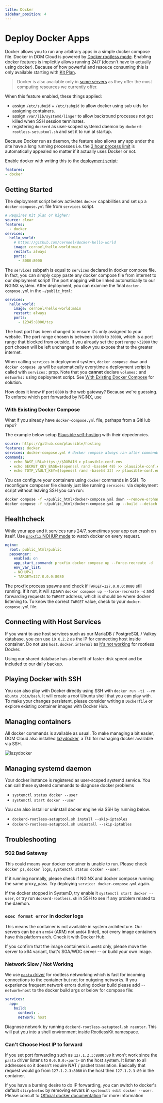 ```yaml
---
title: Docker
sidebar_position: 4
---
```


# Deploy Docker Apps

Docker allows you to run any arbitrary apps in a simple docker compose file. Docker in DOM Cloud is powered by [Docker rootless mode](https://docs.docker.com/engine/security/rootless/). Enabling docker features is implicitly allows running 24/7 (doesn't have to actually using docker). Because of how powerful and resouce consuming this is only available starting with [Kit Plan](../intro/compare-plans.mdx#kit-plan).

> Docker is also available only in [some servers](../intro/compare-server.mdx) as they offer the most computing resources we currently offer.

When this feature enabled, these things applied:

+ assign `/etc/subuid` + `/etc/subgid` to allow docker using sub uids for assigning containers.
+ assign `/var/lib/systemd/linger` to allow backround processes not get killed when SSH session terminates.
+ registering `dockerd` as user-scoped systemd daemon by `dockerd-rootless-setuptool.sh` and set it to run at startup.

Because Docker run as daemon, the feature also allows any app under the site have a long running processes i.e. the [3 hour process limit](../features/security.mdx#dom-cloud-bridges-sudokill) is automatically appealed no matter if it actually uses Docker or not.

Enable docker with writing this to the [deployment script](./deploy.mdx):

```yaml
features:
- docker
```

## Getting Started

The deployment script below activates `docker` capabilities and set up a `docker-compose.yml` file from `services` script.

```yaml title=https://github.com/domcloud/recipes/blob/master/docker.yml
# Requires Kit plan or higher!
source: clear
features:
  - docker
services:
  hello_world:
    # https://github.com/cernoel/docker-hello-world
    image: cernoel/hello-world:main
    restart: always
    ports:
      - 8080:8000
```

The `services` subpath is equal to `services` declared in docker compose file. In fact, you can simply copy paste any docker compose file from internet to our deployment script! The port mapping will be linked automatically to our NGINX system. After deployment, you can examine the final `docker-compose.yml` in the `~/public_html`:

```yaml title="cat ~/public_html/docker-compose.yml"
services:
  hello_world:
    image: cernoel/hello-world:main
    restart: always
    ports:
      - 12345:8000/tcp
```

The host port has been changed to ensure it's only assigned to your website. The port range chosen is between `10000` to `30000`, which is a port range that blocked from outside. If you already set the port range `>32000` the port chosen will be left unchanged to allow you expose that to the greater internet.

When calling `services` in deployment system, `docker compose down` and `docker compose up` will be automatically everytime a deployment script is called with `services:` prop. Note that you **cannot** declare `volumes:` and `networks:` using deployment script. See [With Existing Docker Compose](#with-existing-docker-compose) for solution. 


How does it know if port `8080` is the web gateway? Because we're guessing. To enforce which port forwarded by NGINX, use 

### With Existing Docker Compose

What if you already have `docker-compose.yml` file, perhaps from a GitHub repo?

The example below setup [Plausible self-hosting](https://github.com/plausible/hosting) with their depedencies.

```yaml title=https://github.com/domcloud/recipes/blob/master/docker.yml
source: https://github.com/plausible/hosting
features: docker
services: docker-compose.yml # docker compose always ran after commands
commands:
  - echo BASE_URL=https://$DOMAIN > plausible-conf.env
  - echo SECRET_KEY_BASE=$(openssl rand -base64 48) >> plausible-conf.env
  - echo TOTP_VAULT_KEY=$(openssl rand -base64 32) >> plausible-conf.env
```

You can configure your containers using `docker` commands in SSH. To reconfigure composer file cleanly just like running `services:` via deployment script without leaving SSH you can run:

```sh
docker compose -f ~/public_html/docker-compose.yml down --remove-orphans
docker compose -f ~/public_html/docker-compose.yml up --build --detach
```

## Healthcheck

While your app and it services runs 24/7, sometimes your app can crash on itself. Use [`proxfix` NOHUP mode](./nginx.mdx#proxfix-nohup) to watch docker on every request. 

```yaml
nginx:
  root: public_html/public
  passenger:
    enabled: on
    app_start_command: proxfix docker compose up --force-recreate -d
    env_var_list:
    - NOHUP=1
    - TARGET=127.0.0.0:8080
```

The proxfix process spawns and check if `TARGET=127.0.0.0:8080` still running. If it not, it will spawn `docker compose up --force-recreate -d` and forwarding requests to `TARGET` address, which is should be where docker listening to. To know the correct `TARGET` value, check to your `docker-compose.yml` file.

## Connecting with Host Services

If you want to use host services such as our MariaDB / PostgreSQL / Valkey database, you can use `10.0.2.2` as the IP for connecting host inside container. Do not use `host.docker.internal` as [it's not working](https://github.com/moby/moby/issues/47684) for rootless Docker.

Using our shared database has a benefit of faster disk speed and be included to our daily backup.

## Playing Docker with SSH

You can also play with Docker directly using SSH with `docker run -ti --rm ubuntu /bin/bash`. It will create a root Ubuntu shell that you can play with. To make your changes persistent, please consider writing a `Dockerfile` or explore existing container images with Docker Hub.

## Managing containers

All docker commands is available as usual. To make managing a bit easier, DOM Cloud also installed [lazydocker](https://github.com/jesseduffield/lazydocker), a TUI for managing docker available via SSH.

![lazydocker](https://www.howtogeek.com/wp-content/uploads/2022/09/2-5.png?trim=1,1&bg-color=000&pad=1,1)

## Managing systemd daemon

Your docker instance is registered as user-scoped systemd service. You can call these systemd commands to diagnose docker problems

+ `systemctl status docker --user`
+ `systemctl start docker --user`

You can also install or uninstall docker engine via SSH by running below.

+ `dockerd-rootless-setuptool.sh install --skip-iptables`
+ `dockerd-rootless-setuptool.sh uninstall --skip-iptables`

## Troubleshooting

### 502 Bad Gateway

This could means your docker container is unable to run. Please check `docker ps`, `docker logs`, `systemctl status docker --user`.

If it running normally, please check if NGINX and docker compose running the same proxy_pass. Try deploying `service: docker-compose.yml` again. 

If the docker stopped in SystemD, try enable it `systemctl start docker --user`, or try run `dockerd-rootless.sh` in SSH to see if any problem related to the daemon.

### `exec format error` in docker logs

This means the container is not available in system architecture. Our servers can be an `arm64` (ARM) not `amd64` (Intel), not every image containers have this platform arch. Check it with Docker Hub.

If you confirm that the image containers is `amd64` only, please move the server to x64 variant, that's SGA/WDC server -- or build your own image.

### Network Slow / Not Working

We use [`pasta` driver](https://passt.top) for rootless networking which is fast for incoming connections to the container but not for outgoing networks. If you experience frequent network errors during docker build please add `--network=host` to the docker build args or below for compose file:

```yml
services:
  app:
    build:
      context: .
      network: host
```

Diagnose network by running `dockerd-rootless-setuptool.sh nsenter`. This will put you into a shell environment inside RootlessKit namespace.

### Can't Choose Host IP to forward

If you set port forwarding such as `127.1.2.3:8080:80` it won't work since the `pasta` driver listens to `0.0.0.0:<port>` on the host system. It listen to all addresses so it doesn't require NAT / packet translation. Basically that request would go from `127.1.2.3:8080` in the host then `127.1.2.3:80` in the container.

If you have a burning desire to do IP forwarding, you can switch to docker's default `slirp4netns` by removing envars in `systemctl edit docker --user`. Please consult to [Official docker documentation](https://docs.docker.com/engine/security/rootless/#network-is-slow) for more information

